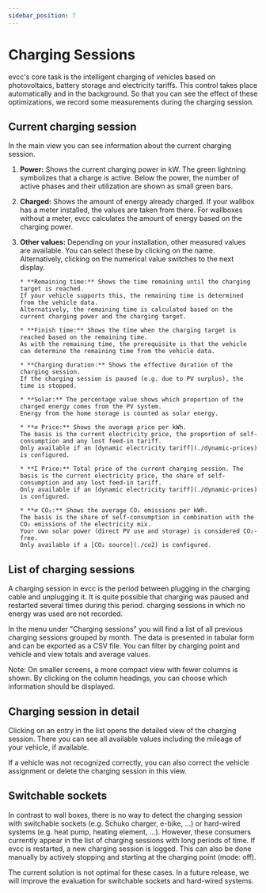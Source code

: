 ```yaml
---
sidebar_position: 7
---
```



# Charging Sessions

evcc's core task is the intelligent charging of vehicles based on photovoltaics, battery storage and electricity tariffs.
This control takes place automatically and in the background.
So that you can see the effect of these optimizations, we record some measurements during the charging session.

## Current charging session

In the main view you can see information about the current charging session.

<Screenshot
  name="features/screenshots/sessions-main-ui"
  caption="Measurements during charging"
/>

1.  **Power:** Shows the current charging power in kW.
The green lightning symbolizes that a charge is active.
Below the power, the number of active phases and their utilization are shown as small green bars.

2.  **Charged:** Shows the amount of energy already charged.
If your wallbox has a meter installed, the values ​​are taken from there.
For wallboxes without a meter, evcc calculates the amount of energy based on the charging power.

3.  **Other values:** Depending on your installation, other measured values ​​are available.
You can select these by clicking on the name.
Alternatively, clicking on the numerical value switches to the next display.

        * **Remaining time:** Shows the time remaining until the charging target is reached.
        If your vehicle supports this, the remaining time is determined from the vehicle data.
        Alternatively, the remaining time is calculated based on the current charging power and the charging target.

        * **Finish time:** Shows the time when the charging target is reached based on the remaining time.
        As with the remaining time, the prerequisite is that the vehicle can determine the remaining time from the vehicle data.

        * **Charging duration:** Shows the effective duration of the charging session.
        If the charging session is paused (e.g. due to PV surplus), the time is stopped.

        * **Solar:** The percentage value shows which proportion of the charged energy comes from the PV system.
        Energy from the home storage is counted as solar energy.

        * **⌀ Price:** Shows the average price per kWh.
        The basis is the current electricity price, the proportion of self-consumption and any lost feed-in tariff.
        Only available if an [dynamic electricity tariff](./dynamic-prices) is configured.

        * **Σ Price:** Total price of the current charging session. The basis is the current electricity price, the share of self-consumption and any lost feed-in tariff.
        Only available if an [dynamic electricity tariff](./dynamic-prices) is configured.

        * **⌀ CO₂:** Shows the average CO₂ emissions per kWh.
        The basis is the share of self-consumption in combination with the CO₂ emissions of the electricity mix.
        Your own solar power (direct PV use and storage) is considered CO₂-free.
        Only available if a [CO₂ source](./co2) is configured.

## List of charging sessions

A charging session in evcc is the period between plugging in the charging cable and unplugging it.
It is quite possible that charging was paused and restarted several times during this period.
charging sessions in which no energy was used are not recorded.

In the menu under "Charging sessions" you will find a list of all previous charging sessions grouped by month.
The data is presented in tabular form and can be exported as a CSV file.
You can filter by charging point and vehicle and view totals and average values.

<Screenshot
  name="features/screenshots/sessions-list"
  caption="List of monthly charging sessions"
/>

Note: On smaller screens, a more compact view with fewer columns is shown.
By clicking on the column headings, you can choose which information should be displayed.

## Charging session in detail

Clicking on an entry in the list opens the detailed view of the charging session.
There you can see all available values ​​including the mileage of your vehicle, if available.

If a vehicle was not recognized correctly, you can also correct the vehicle assignment or delete the charging session in this view.

<Screenshot
  name="features/screenshots/sessions-detail"
  caption="Detailed view of a charging session"
/>

## Switchable sockets

In contrast to wall boxes, there is no way to detect the charging session with switchable sockets (e.g. Schuko charger, e-bike, ...) or hard-wired systems (e.g. heat pump, heating element, ...).
However, these consumers currently appear in the list of charging sessions with long periods of time.
If evcc is restarted, a new charging session is logged.
This can also be done manually by actively stopping and starting at the charging point (mode: off).

The current solution is not optimal for these cases.
In a future release, we will improve the evaluation for switchable sockets and hard-wired systems.
